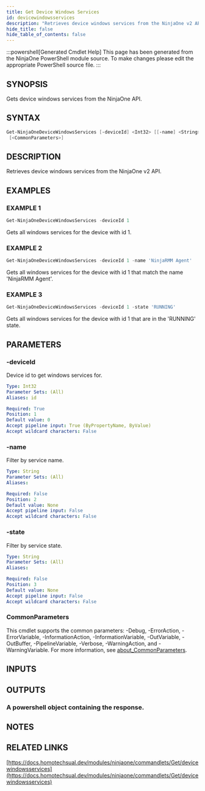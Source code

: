 ```yaml
---
title: Get Device Windows Services
id: devicewindowsservices
description: "Retrieves device windows services from the NinjaOne v2 API."
hide_title: false
hide_table_of_contents: false
---
```


:::powershell[Generated Cmdlet Help]
This page has been generated from the NinjaOne PowerShell module source. To make changes please edit the appropriate PowerShell source file.
:::

## SYNOPSIS

Gets device windows services from the NinjaOne API.

## SYNTAX

```powershell
Get-NinjaOneDeviceWindowsServices [-deviceId] <Int32> [[-name] <String>] [[-state] <String>]
 [<CommonParameters>]
```

## DESCRIPTION

Retrieves device windows services from the NinjaOne v2 API.

## EXAMPLES

### EXAMPLE 1

```powershell
Get-NinjaOneDeviceWindowsServices -deviceId 1
```

Gets all windows services for the device with id 1.

### EXAMPLE 2

```powershell
Get-NinjaOneDeviceWindowsServices -deviceId 1 -name 'NinjaRMM Agent'
```

Gets all windows services for the device with id 1 that match the name 'NinjaRMM Agent'.

### EXAMPLE 3

```powershell
Get-NinjaOneDeviceWindowsServices -deviceId 1 -state 'RUNNING'
```

Gets all windows services for the device with id 1 that are in the 'RUNNING' state.

## PARAMETERS

### -deviceId

Device id to get windows services for.

```yaml
Type: Int32
Parameter Sets: (All)
Aliases: id

Required: True
Position: 1
Default value: 0
Accept pipeline input: True (ByPropertyName, ByValue)
Accept wildcard characters: False
```

### -name

Filter by service name.

```yaml
Type: String
Parameter Sets: (All)
Aliases:

Required: False
Position: 2
Default value: None
Accept pipeline input: False
Accept wildcard characters: False
```

### -state

Filter by service state.

```yaml
Type: String
Parameter Sets: (All)
Aliases:

Required: False
Position: 3
Default value: None
Accept pipeline input: False
Accept wildcard characters: False
```

### CommonParameters

This cmdlet supports the common parameters: -Debug, -ErrorAction, -ErrorVariable, -InformationAction, -InformationVariable, -OutVariable, -OutBuffer, -PipelineVariable, -Verbose, -WarningAction, and -WarningVariable. For more information, see [about_CommonParameters](http://go.microsoft.com/fwlink/?LinkID=113216).

## INPUTS

## OUTPUTS

### A powershell object containing the response.

## NOTES

## RELATED LINKS

[https://docs.homotechsual.dev/modules/ninjaone/commandlets/Get/devicewindowsservices](https://docs.homotechsual.dev/modules/ninjaone/commandlets/Get/devicewindowsservices)
